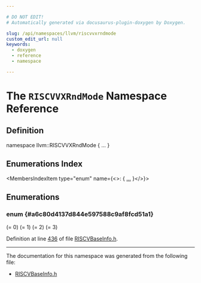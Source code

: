 ```yaml
---

# DO NOT EDIT!
# Automatically generated via docusaurus-plugin-doxygen by Doxygen.

slug: /api/namespaces/llvm/riscvvxrndmode
custom_edit_url: null
keywords:
  - doxygen
  - reference
  - namespace

---
```





# The `RISCVVXRndMode` Namespace Reference

<DoxygenPage pluginConfig={pluginConfig}>



## Definition

<CodeBlock>namespace llvm::RISCVVXRndMode &#123; ... &#125;</CodeBlock>

## Enumerations Index

<MembersIndex>

<MembersIndexItem
  type="enum"
  name={<>:  &#123; <a href="#a6c80d4137d844e597588c9af8fcd51a1">...</a> &#125;</>}>
</MembersIndexItem>

</MembersIndex>


<SectionDefinition>

## Enumerations

### enum  {#a6c80d4137d844e597588c9af8fcd51a1}

<MemberDefinition
  prototype="enum llvm::RISCVVXRndMode::RoundingMode ">

<EnumerationList title="Enumeration values">

<Link id="a6c80d4137d844e597588c9af8fcd51a1ac034bf5bd7c2e2f0721a8bc2016965bc" />
<EnumerationListItem name="RNU">
 (= 0)
</EnumerationListItem>

<Link id="a6c80d4137d844e597588c9af8fcd51a1a4d344627f830c60da90b8847f46175c8" />
<EnumerationListItem name="RNE">
 (= 1)
</EnumerationListItem>

<Link id="a6c80d4137d844e597588c9af8fcd51a1ac2e8adfd99e4bbc3e84200e4dd2d2811" />
<EnumerationListItem name="RDN">
 (= 2)
</EnumerationListItem>

<Link id="a6c80d4137d844e597588c9af8fcd51a1a08c76a5031aec6df759898403d83302b" />
<EnumerationListItem name="ROD">
 (= 3)
</EnumerationListItem>

</EnumerationList>

Definition at line <a href="/docs/api/files/lib/lib/target/lib/target/riscv/lib/target/riscv/mctargetdesc/riscvbaseinfo-h/#l00436">436</a> of file <a href="/docs/api/files/lib/lib/target/lib/target/riscv/lib/target/riscv/mctargetdesc/riscvbaseinfo-h">RISCVBaseInfo.h</a>.
</MemberDefinition>

</SectionDefinition>

<hr/>

The documentation for this namespace was generated from the following file:

<ul>
<li><a href="/docs/api/files/lib/lib/target/lib/target/riscv/lib/target/riscv/mctargetdesc/riscvbaseinfo-h">RISCVBaseInfo.h</a></li>
</ul>

</DoxygenPage>
